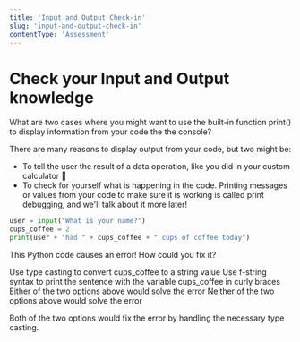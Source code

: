 ```yaml
---
title: 'Input and Output Check-in'
slug: 'input-and-output-check-in'
contentType: 'Assessment'
---
```


# Check your Input and Output knowledge

<FlashCard>
<Prompt>

What are two cases where you might want to use the built-in function print() to display information
from your code the the console?

</Prompt>
<Answer>

There are many reasons to display output from your code, but two might be:

- To tell the user the result of a data operation, like you did in your custom calculator :abacus:
- To check for yourself what is happening in the code. Printing messages or values from your code to
  make sure it is working is called print debugging, and we'll talk about it more later!

</Answer>
<SelfCheck />
</FlashCard>

<MultipleChoice>
<Prompt>

```python
user = input("What is your name?")
cups_coffee = 2
print(user + "had " + cups_coffee + " cups of coffee today")
```

This Python code causes an error! How could you fix it?

</Prompt>
<Choice>Use type casting to convert cups_coffee to a string value</Choice>
<Choice>Use f-string syntax to print the sentence with the variable cups_coffee in curly braces</Choice>
<Choice correct>Either of the two options above would solve the error</Choice>
<Choice>Neither of the two options above would solve the error</Choice>
<Answer>

Both of the two options would fix the error by handling the necessary type casting.

</Answer>
</MultipleChoice>
